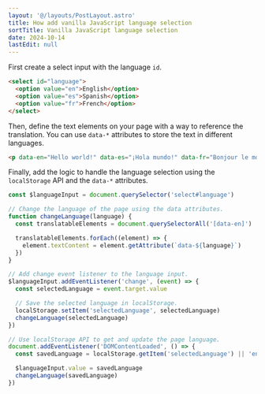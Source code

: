 ```yaml
---
layout: '@/layouts/PostLayout.astro'
title: How add vanilla JavaScript language selection
sortTitle: Vanilla JavaScript language selection
date: 2024-10-14
lastEdit: null
---
```



First create a select input with the language `id`.

```html
<select id="language">
  <option value="en">English</option>
  <option value="es">Spanish</option>
  <option value="fr">French</option>
</select>
```

Then, define the text elements on your page with a way to reference the translation. You can use `data-*` attributes to store the text in different languages.

```html
<p data-en="Hello world!" data-es="¡Hola mundo!" data-fr="Bonjour le monde!">Hello world!</p>
```

Finally, add the logic to handle the language selection using the `localStorage` API and the `data-*` attributes.

```js
const $languageInput = document.querySelector('select#language')

// Change the language of the page using the data attributes.
function changeLanguage(language) {
  const translatableElements = document.querySelectorAll('[data-en]')

  translatableElements.forEach((element) => {
    element.textContent = element.getAttribute(`data-${language}`)
  })
}

// Add change event listener to the language input.
$languageInput.addEventListener('change', (event) => {
  const selectedLanguage = event.target.value

  // Save the selected language in localStorage.
  localStorage.setItem('selectedLanguage', selectedLanguage)
  changeLanguage(selectedLanguage)
})

// Use localStorage API to get and update the page language.
document.addEventListener('DOMContentLoaded', () => {
  const savedLanguage = localStorage.getItem('selectedLanguage') || 'en'

  $languageInput.value = savedLanguage
  changeLanguage(savedLanguage)
})
```
